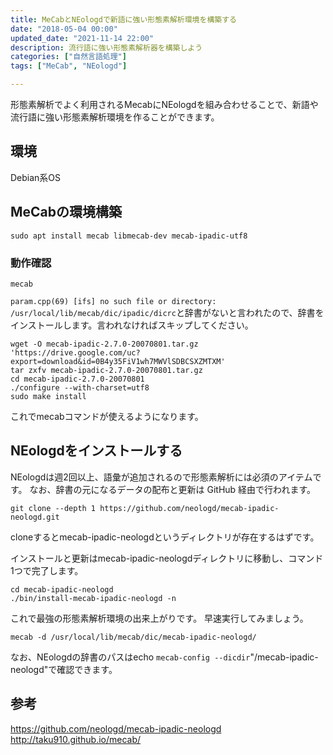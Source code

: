 ```yaml
---
title: MeCabとNEologdで新語に強い形態素解析環境を構築する
date: "2018-05-04 00:00"
updated_date: "2021-11-14 22:00"
description: 流行語に強い形態素解析器を構築しよう
categories: ["自然言語処理"]
tags: ["MeCab", "NEologd"]

---
```

形態素解析でよく利用されるMecabにNEologdを組み合わせることで、新語や流行語に強い形態素解析環境を作ることができます。

## 環境
Debian系OS

## MeCabの環境構築

```
sudo apt install mecab libmecab-dev mecab-ipadic-utf8
```

### 動作確認

```
mecab
```

`param.cpp(69) [ifs] no such file or directory: /usr/local/lib/mecab/dic/ipadic/dicrc`と辞書がないと言われたので、辞書をインストールします。言われなければスキップしてください。

```
wget -O mecab-ipadic-2.7.0-20070801.tar.gz 'https://drive.google.com/uc?export=download&id=0B4y35FiV1wh7MWVlSDBCSXZMTXM'
tar zxfv mecab-ipadic-2.7.0-20070801.tar.gz
cd mecab-ipadic-2.7.0-20070801
./configure --with-charset=utf8
sudo make install
```

これでmecabコマンドが使えるようになります。

## NEologdをインストールする
NEologdは週2回以上、語彙が追加されるので形態素解析には必須のアイテムです。
なお、辞書の元になるデータの配布と更新は GitHub 経由で行われます。

```
git clone --depth 1 https://github.com/neologd/mecab-ipadic-neologd.git
```

cloneするとmecab-ipadic-neologdというディレクトリが存在するはずです。

インストールと更新はmecab-ipadic-neologdディレクトリに移動し、コマンド1つで完了します。

```
cd mecab-ipadic-neologd
./bin/install-mecab-ipadic-neologd -n
```

これで最強の形態素解析環境の出来上がりです。
早速実行してみましょう。

```
mecab -d /usr/local/lib/mecab/dic/mecab-ipadic-neologd/
```

なお、NEologdの辞書のパスはecho `mecab-config --dicdir`"/mecab-ipadic-neologd"で確認できます。

## 参考
https://github.com/neologd/mecab-ipadic-neologd
http://taku910.github.io/mecab/